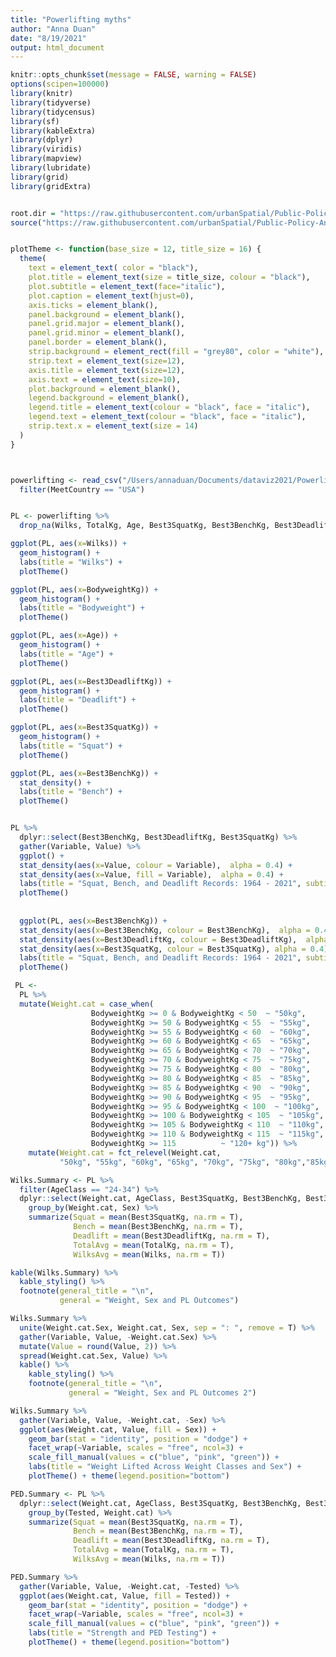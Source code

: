 ```yaml
---
title: "Powerlifting myths"
author: "Anna Duan"
date: "8/19/2021"
output: html_document
---
```


```r
knitr::opts_chunk$set(message = FALSE, warning = FALSE)
options(scipen=100000)
library(knitr)
library(tidyverse)
library(tidycensus)
library(sf)
library(kableExtra)
library(dplyr)
library(viridis)
library(mapview)
library(lubridate)
library(grid)
library(gridExtra)


root.dir = "https://raw.githubusercontent.com/urbanSpatial/Public-Policy-Analytics-Landing/master/DATA/"
source("https://raw.githubusercontent.com/urbanSpatial/Public-Policy-Analytics-Landing/master/functions.r")


plotTheme <- function(base_size = 12, title_size = 16) {
  theme(
    text = element_text( color = "black"),
    plot.title = element_text(size = title_size, colour = "black"), 
    plot.subtitle = element_text(face="italic"),
    plot.caption = element_text(hjust=0),
    axis.ticks = element_blank(),
    panel.background = element_blank(),
    panel.grid.major = element_blank(),
    panel.grid.minor = element_blank(),
    panel.border = element_blank(),
    strip.background = element_rect(fill = "grey80", color = "white"),
    strip.text = element_text(size=12),
    axis.title = element_text(size=12),
    axis.text = element_text(size=10),
    plot.background = element_blank(),
    legend.background = element_blank(),
    legend.title = element_text(colour = "black", face = "italic"),
    legend.text = element_text(colour = "black", face = "italic"),
    strip.text.x = element_text(size = 14)
  )
}



powerlifting <- read_csv("/Users/annaduan/Documents/dataviz2021/Powerlifting/openpowerlifting2021.csv") %>%
  filter(MeetCountry == "USA")


PL <- powerlifting %>%
  drop_na(Wilks, TotalKg, Age, Best3SquatKg, Best3BenchKg, Best3DeadliftKg)
```

```r
ggplot(PL, aes(x=Wilks)) +
  geom_histogram() +
  labs(title = "Wilks") +
  plotTheme()

ggplot(PL, aes(x=BodyweightKg)) +
  geom_histogram() +
  labs(title = "Bodyweight") +
  plotTheme()

ggplot(PL, aes(x=Age)) +
  geom_histogram() +
  labs(title = "Age") +
  plotTheme()

ggplot(PL, aes(x=Best3DeadliftKg)) +
  geom_histogram() +
  labs(title = "Deadlift") +
  plotTheme()

ggplot(PL, aes(x=Best3SquatKg)) +
  geom_histogram() +
  labs(title = "Squat") +
  plotTheme()

ggplot(PL, aes(x=Best3BenchKg)) +
  stat_density() +
  labs(title = "Bench") +
  plotTheme()


PL %>%
  dplyr::select(Best3BenchKg, Best3DeadliftKg, Best3SquatKg) %>%
  gather(Variable, Value) %>%
  ggplot() +
  stat_density(aes(x=Value, colour = Variable),  alpha = 0.4) +
  stat_density(aes(x=Value, fill = Variable),  alpha = 0.4) +
  labs(title = "Squat, Bench, and Deadlift Records: 1964 - 2021", subtitle = "in Kilograms; 1kg = 2.2lbs") +
  plotTheme()
  
  
  ggplot(PL, aes(x=Best3BenchKg)) +
  stat_density(aes(x=Best3BenchKg, colour = Best3BenchKg),  alpha = 0.4) +
  stat_density(aes(x=Best3DeadliftKg, colour = Best3DeadliftKg),  alpha = 0.4) +
  stat_density(aes(x=Best3SquatKg, colour = Best3SquatKg), alpha = 0.4) +
  labs(title = "Squat, Bench, and Deadlift Records: 1964 - 2021", subtitle = "in Kilograms; 1kg = 2.2lbs") +
  plotTheme()

```

```r
 PL <-
  PL %>%
  mutate(Weight.cat = case_when(
                  BodyweightKg >= 0 & BodyweightKg < 50  ~ "50kg",
                  BodyweightKg >= 50 & BodyweightKg < 55  ~ "55kg",
                  BodyweightKg >= 55 & BodyweightKg < 60  ~ "60kg",
                  BodyweightKg >= 60 & BodyweightKg < 65  ~ "65kg",
                  BodyweightKg >= 65 & BodyweightKg < 70  ~ "70kg",
                  BodyweightKg >= 70 & BodyweightKg < 75  ~ "75kg",
                  BodyweightKg >= 75 & BodyweightKg < 80  ~ "80kg",
                  BodyweightKg >= 80 & BodyweightKg < 85  ~ "85kg",
                  BodyweightKg >= 85 & BodyweightKg < 90  ~ "90kg",
                  BodyweightKg >= 90 & BodyweightKg < 95  ~ "95kg",
                  BodyweightKg >= 95 & BodyweightKg < 100  ~ "100kg",
                  BodyweightKg >= 100 & BodyweightKg < 105  ~ "105kg",
                  BodyweightKg >= 105 & BodyweightKg < 110  ~ "110kg",
                  BodyweightKg >= 110 & BodyweightKg < 115  ~ "115kg",
                  BodyweightKg >= 115          ~ "120+ kg")) %>%
    mutate(Weight.cat = fct_relevel(Weight.cat, 
           "50kg", "55kg", "60kg", "65kg", "70kg", "75kg", "80kg","85kg","90kg","95kg","100kg","105kg","110kg","115kg"))
```

```r
Wilks.Summary <- PL %>%
  filter(AgeClass == "24-34") %>%
  dplyr::select(Weight.cat, AgeClass, Best3SquatKg, Best3BenchKg, Best3DeadliftKg, TotalKg, Wilks, Sex) %>%
    group_by(Weight.cat, Sex) %>%
    summarize(Squat = mean(Best3SquatKg, na.rm = T),
              Bench = mean(Best3BenchKg, na.rm = T),
              Deadlift = mean(Best3DeadliftKg, na.rm = T),
              TotalAvg = mean(TotalKg, na.rm = T),
              WilksAvg = mean(Wilks, na.rm = T))

kable(Wilks.Summary) %>%
  kable_styling() %>%
  footnote(general_title = "\n",
           general = "Weight, Sex and PL Outcomes")

Wilks.Summary %>%
  unite(Weight.cat.Sex, Weight.cat, Sex, sep = ": ", remove = T) %>%
  gather(Variable, Value, -Weight.cat.Sex) %>%
  mutate(Value = round(Value, 2)) %>%
  spread(Weight.cat.Sex, Value) %>%
  kable() %>%
    kable_styling() %>%
    footnote(general_title = "\n",
             general = "Weight, Sex and PL Outcomes 2")

Wilks.Summary %>%
  gather(Variable, Value, -Weight.cat, -Sex) %>%
  ggplot(aes(Weight.cat, Value, fill = Sex)) +
    geom_bar(stat = "identity", position = "dodge") +
    facet_wrap(~Variable, scales = "free", ncol=3) +
    scale_fill_manual(values = c("blue", "pink", "green")) +
    labs(title = "Weight Lifted Across Weight Classes and Sex") +
    plotTheme() + theme(legend.position="bottom")


```

```r
PED.Summary <- PL %>%
  dplyr::select(Weight.cat, AgeClass, Best3SquatKg, Best3BenchKg, Best3DeadliftKg, TotalKg, Wilks, Sex, Tested) %>%
    group_by(Tested, Weight.cat) %>%
    summarize(Squat = mean(Best3SquatKg, na.rm = T),
              Bench = mean(Best3BenchKg, na.rm = T),
              Deadlift = mean(Best3DeadliftKg, na.rm = T),
              TotalAvg = mean(TotalKg, na.rm = T),
              WilksAvg = mean(Wilks, na.rm = T))

PED.Summary %>%
  gather(Variable, Value, -Weight.cat, -Tested) %>%
  ggplot(aes(Weight.cat, Value, fill = Tested)) +
    geom_bar(stat = "identity", position = "dodge") +
    facet_wrap(~Variable, scales = "free", ncol=3) +
    scale_fill_manual(values = c("blue", "pink", "green")) +
    labs(title = "Strength and PED Testing") +
    plotTheme() + theme(legend.position="bottom")
```



